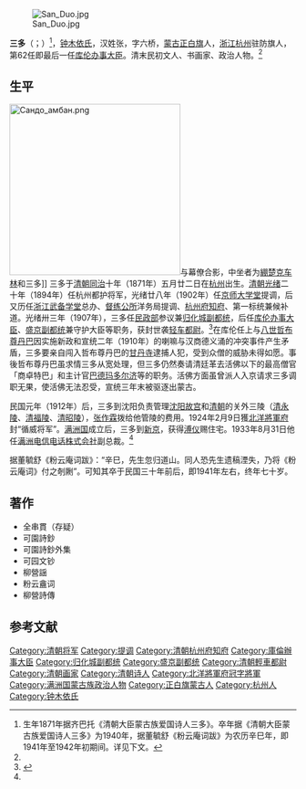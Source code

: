 {{otheruses}}
[[File:San_Duo.jpg|thumb]]

'''三多'''（{{lang-mn|Сандо}}；{{bd|1871年||1941年|}}）<ref>生年1871年据齐巴托《清朝大臣蒙古族爱国诗人三多》。卒年据《清朝大臣蒙古族爱国诗人三多》为1940年，据董毓舒《粉云庵词跋》为农历辛巳年，即1941年至1942年初期间。详见下文。</ref>，[[钟木依氏|钟木依氏]]，汉姓张，字六桥，[[蒙古正白旗|蒙古正白旗]]人，[[浙江|浙江]][[杭州|杭州]]驻防旗人，第62任即最后一任[[库伦办事大臣|库伦办事大臣]]。清末民初文人、书画家、政治人物。<ref name=qbt/>

==生平==
[[File:Сандо_амбан.png|300px]]与幕僚合影，中坐者为[[綳楚克车林|綳楚克车林]]和三多]]
三多于[[清朝|清朝]][[同治|同治]]十年（1871年）五月廿二日在[[杭州|杭州]]出生。[[清朝|清朝]][[光绪|光绪]]二十年（1894年）任杭州都护将军，光绪廿八年（1902年）任[[京师大学堂|京师大学堂]]提调，后又历任[[浙江武备学堂|浙江武备学堂]]总办、[[督练公所|督练公所]]洋务局提调、[[杭州府|杭州府]][[知府|知府]]、第一标统兼候补道。光绪卅三年（1907年），三多任[[民政部_(清)|民政部]]参议兼[[归化城副都统|归化城副都统]]，后任[[库伦办事大臣|库伦办事大臣]]、[[盛京副都统|盛京副都统]]兼守护大臣等职务，获封世袭[[轻车都尉|轻车都尉]]。<ref name=qbt>{{Cite web |url=http://www.shdwh.cn/readnews.asp?newsid=1131# |title=齐巴托，清朝大臣蒙古族爱国诗人三多，2009年11月13日 |access-date=2011-10-23 |archive-url=https://web.archive.org/web/20160304103704/http://www.shdwh.cn/readnews.asp?newsid=1131 |archive-date=2016-03-04 |dead-url=yes }}</ref>在库伦任上与[[八世哲布尊丹巴|八世哲布尊丹巴]]因实施新政和宣统二年（1910年）的喇嘛与汉商德义涌的冲突事件产生矛盾，三多要亲自闯入哲布尊丹巴的[[甘丹寺_(蒙古国)|甘丹寺]]逮捕人犯，受到众僧的威胁未得如愿。事後哲布尊丹巴虽求情三多从宽处理，但三多仍然奏请清廷革去活佛以下的最高僧官「商卓特巴」和主计官[[巴德玛多尔济|巴德玛多尔济]]等的职务。活佛方面虽曾派人入京请求三多调职无果，使活佛无法忍受，宣统三年末被驱逐出蒙古。

民国元年（1912年）后，三多到沈阳负责管理[[沈阳故宫|沈阳故宫]]和[[清朝|清朝]]的关外三陵（[[清永陵|清永陵]]、[[清福陵|清福陵]]、[[清昭陵|清昭陵]]），[[张作霖|张作霖]]拨给他管陵的费用。1924年2月9日獲[[北洋將軍府|北洋將軍府]]封“循威将军”。[[满洲国|满洲国]]成立后，三多到[[新京|新京]]，获得[[溥仪|溥仪]]赐住宅。1933年8月31日他任[[满洲电信电话株式会社|满洲电信电话株式会社]]副总裁。<ref name=qbt/>

据董毓舒《粉云庵词跋》：“辛巳，先生忽归道山。同人恐先生遗稿湮失，乃将《粉云庵词》付之剞劂”。可知其卒于民国三十年前后，即1941年左右，终年七十岁。

==著作==
*全串貫（存疑）
*可園詩鈔
*可園詩鈔外集
*可园文钞
*柳營謡
*粉云盦词
*柳營詩傳

==参考文献==
{{reflist}}

{{DEFAULTSORT:San三}}
[[Category:清朝将军|Category:清朝将军]]
[[Category:提调|Category:提调]]
[[Category:清朝杭州府知府|Category:清朝杭州府知府]]
[[Category:庫倫辦事大臣|Category:庫倫辦事大臣]]
[[Category:归化城副都统|Category:归化城副都统]]
[[Category:盛京副都统|Category:盛京副都统]]
[[Category:清朝輕車都尉|Category:清朝輕車都尉]]
[[Category:清朝画家|Category:清朝画家]]
[[Category:清朝诗人|Category:清朝诗人]]
[[Category:北洋將軍府冠字將軍|Category:北洋將軍府冠字將軍]]
[[Category:满洲国蒙古族政治人物|Category:满洲国蒙古族政治人物]]
[[Category:正白旗蒙古人|Category:正白旗蒙古人]]
[[Category:杭州人|Category:杭州人]]
[[Category:钟木依氏|Category:钟木依氏]]